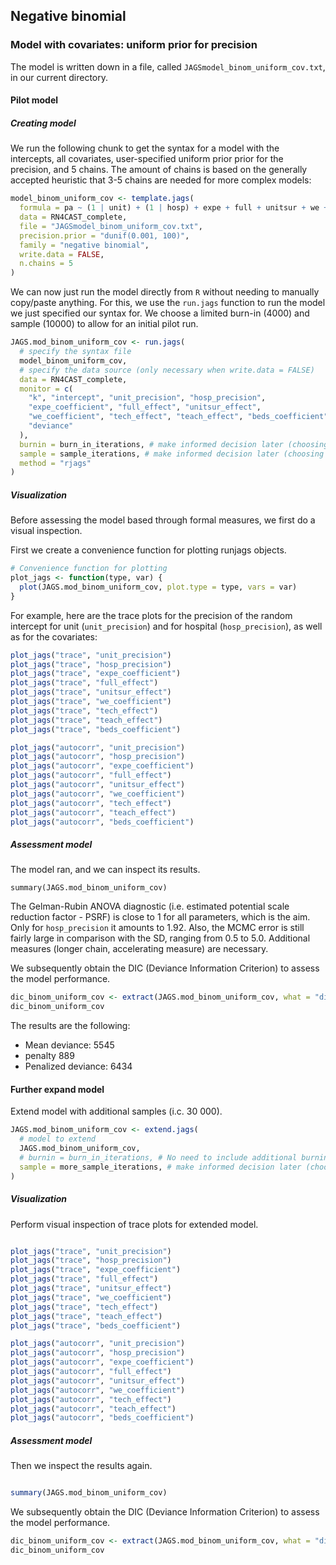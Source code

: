 ## Negative binomial
### Model with covariates: uniform prior for precision

The model is written down in a file, called `JAGSmodel_binom_uniform_cov.txt`, in our
current directory. 

#### Pilot model

##### Creating model

We run the following chunk to get the syntax for a model
with the intercepts, all covariates, user-specified uniform prior prior for the
precision, and 5 chains. The amount of chains is based on the generally
accepted heuristic that 3-5 chains are needed for more complex models:
  
```r
model_binom_uniform_cov <- template.jags(
  formula = pa ~ (1 | unit) + (1 | hosp) + expe + full + unitsur + we + tech + teach + beds,
  data = RN4CAST_complete,
  file = "JAGSmodel_binom_uniform_cov.txt",
  precision.prior = "dunif(0.001, 100)",
  family = "negative binomial",
  write.data = FALSE,
  n.chains = 5
)
```


We can now just run the model directly from `R` without needing to
manually copy/paste anything. For this, we use the `run.jags` function
to run the model we just specified our syntax for. We choose a limited
burn-in (4000) and sample (10000) to allow for an initial pilot run.
<!--- Should method=rjags be  used in original model design (see documentation extend.jags - then no need to recompile model when extending) ? --->
  
```r
JAGS.mod_binom_uniform_cov <- run.jags(
  # specify the syntax file
  model_binom_uniform_cov,
  # specify the data source (only necessary when write.data = FALSE)
  data = RN4CAST_complete,
  monitor = c(
    "k", "intercept", "unit_precision", "hosp_precision",
    "expe_coefficient", "full_effect", "unitsur_effect",
    "we_coefficient", "tech_effect", "teach_effect", "beds_coefficient",
    "deviance"
  ),
  burnin = burn_in_iterations, # make informed decision later (choosing speed here)
  sample = sample_iterations, # make informed decision later (choosing speed here)
  method = "rjags"
)
```

##### Visualization

Before assessing the model based through formal measures, we first do a
visual inspection. 

First we create a convenience function for plotting runjags objects.

```r
# Convenience function for plotting
plot_jags <- function(type, var) {
  plot(JAGS.mod_binom_uniform_cov, plot.type = type, vars = var)
}
```

For example, here are the trace plots for the precision of the random
intercept for unit (`unit_precision`) and for hospital (`hosp_precision`), 
as well as for the covariates:
  
```r
plot_jags("trace", "unit_precision")
plot_jags("trace", "hosp_precision")
plot_jags("trace", "expe_coefficient")
plot_jags("trace", "full_effect")
plot_jags("trace", "unitsur_effect")
plot_jags("trace", "we_coefficient")
plot_jags("trace", "tech_effect")
plot_jags("trace", "teach_effect")
plot_jags("trace", "beds_coefficient")

plot_jags("autocorr", "unit_precision")
plot_jags("autocorr", "hosp_precision")
plot_jags("autocorr", "expe_coefficient")
plot_jags("autocorr", "full_effect")
plot_jags("autocorr", "unitsur_effect")
plot_jags("autocorr", "we_coefficient")
plot_jags("autocorr", "tech_effect")
plot_jags("autocorr", "teach_effect")
plot_jags("autocorr", "beds_coefficient")
```


<!--- TO BE UPDATED: 
  The trace plot seem fairly ok. There are still quite some outliers, but none of the plots get stuck.
--->
  
  
##### Assessment model
  
The model ran, and we can inspect its results.

```r-2
summary(JAGS.mod_binom_uniform_cov)
```

The Gelman-Rubin ANOVA diagnostic (i.e. estimated potential scale reduction factor - PSRF) is close to 1 for all parameters, which is the aim. Only for  `hosp_precision` it amounts to 1.92. Also, the MCMC error is still fairly large in comparison with the SD, ranging from 0.5 to 5.0. Additional measures (longer chain, accelerating measure) are necessary.


We subsequently obtain the DIC (Deviance Information Criterion) to assess the model performance.
  
```r
dic_binom_uniform_cov <- extract(JAGS.mod_binom_uniform_cov, what = "dic")
dic_binom_uniform_cov
```

The results are the following:
  
- Mean deviance:  5545 
- penalty 889 
- Penalized deviance: 6434

  
#### Further expand model
Extend model with additional samples (i.c. 30 000).

```r
JAGS.mod_binom_uniform_cov <- extend.jags(
  # model to extend
  JAGS.mod_binom_uniform_cov,
  # burnin = burn_in_iterations, # No need to include additional burnin now (default = 0) since we expand instead of rerun model??
  sample = more_sample_iterations, # make informed decision later (choosing speed here)
)
```

##### Visualization

Perform visual inspection of trace plots for extended model.
<!--- using reference of previous code block does not seem to work --->
```r-extend
```

```r
plot_jags("trace", "unit_precision")
plot_jags("trace", "hosp_precision")
plot_jags("trace", "expe_coefficient")
plot_jags("trace", "full_effect")
plot_jags("trace", "unitsur_effect")
plot_jags("trace", "we_coefficient")
plot_jags("trace", "tech_effect")
plot_jags("trace", "teach_effect")
plot_jags("trace", "beds_coefficient")

plot_jags("autocorr", "unit_precision")
plot_jags("autocorr", "hosp_precision")
plot_jags("autocorr", "expe_coefficient")
plot_jags("autocorr", "full_effect")
plot_jags("autocorr", "unitsur_effect")
plot_jags("autocorr", "we_coefficient")
plot_jags("autocorr", "tech_effect")
plot_jags("autocorr", "teach_effect")
plot_jags("autocorr", "beds_coefficient")
```

<!--- TO BE UPDATED:
  The trace plots look fairly well, with some outliers. None of the trace plots get stuck.
--->
  
##### Assessment model
  
Then we inspect the results again.
<!--- using reference of previous code block does not seem to work --->
```r-extend
```

```r
summary(JAGS.mod_binom_uniform_cov)
```

<!--- TO BE UPDATED:
The Gelman-Rubin ANOVA diagnostic (i.e. estimated potential scale reduction factor - PSRF) is close to 1 for all parameters, which is the aim. However, the MCMC error is still fairly large in comparison with the SD, ranging from 0.3 to 0.6. 
--->

We subsequently obtain the DIC (Deviance Information Criterion) to assess the model performance.

<!--- using references?? --->
```r
dic_binom_uniform_cov <- extract(JAGS.mod_binom_uniform_cov, what = "dic")
dic_binom_uniform_cov
```


<!--- add results  --->
  
  
  
